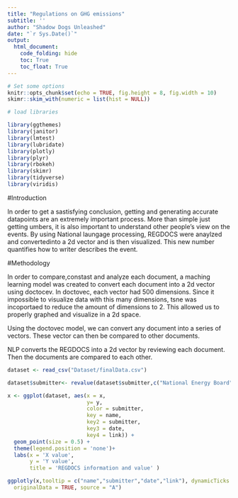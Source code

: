 ```yaml
---
title: "Regulations on GHG emissions"
subtitle: ''
author: "Shadow Dogs Unleashed"
date: "`r Sys.Date()`"
output: 
  html_document:
    code_folding: hide
    toc: True
    toc_float: True
---
```


```r

# Set some options
knitr::opts_chunk$set(echo = TRUE, fig.height = 8, fig.width = 10)
skimr::skim_with(numeric = list(hist = NULL))

# load libraries

library(ggthemes)
library(janitor)
library(lmtest)
library(lubridate)
library(plotly)
library(plyr)
library(rbokeh)
library(skimr)
library(tidyverse)
library(viridis)


```

#Introduction

In order to get a sastisfying conclusion, getting and generating  accurate datapoints are an extremely important process. More than simple just getting umbers, it is also important to understand other people's view on the events. By using National laungage processing, REGDOCS were anaylzed and convertedinto a 2d vector and is then visualized. This new number quantifies how to writer describes the event. 

#Methodology

In order to compare,constast and analyze each document, a maching learning model was created to convert each document into a 2d vector using doctocev. In doctovec, each vector had 500 dimensions. Since it impossible to visualize data with this many dimensions, tsne was incoportaed to reduce the amount of dimensions to 2. This allowed us to properly graphed and visualize in a 2d space. 

Using the doctovec model, we can convert any document into a series of vectors. These vector can then be compared to other documents.

NLP converts the REGDOCS into a 2d vector by reviewing each document. Then the documents are compared to each other. 


```r
dataset <- read_csv("Dataset/finalData.csv") 

dataset$submitter<- revalue(dataset$submitter,c("National Energy Board" = "NEB"))

x <- ggplot(dataset, aes(x = x, 
                         y= y,
                         color = submitter,
                         key = name,
                         key2 = submitter,
                         key3 = date,
                         key4 = link)) + 
  geom_point(size = 0.5) +
  theme(legend.position = 'none')+
  labs(x = 'X value',
       y = 'Y value',
       title = 'REGDOCS information and value' )

ggplotly(x,tooltip = c("name","submitter","date","link"), dynamicTicks = TRUE, layerData = 1,
  originalData = TRUE, source = "A")

```